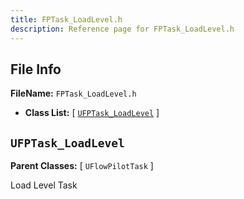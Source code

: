 ```yaml
---
title: FPTask_LoadLevel.h
description: Reference page for FPTask_LoadLevel.h
---
```


## File Info

__FileName:__ `FPTask_LoadLevel.h`
- __Class List:__ 
[ [`UFPTask_LoadLevel`](#ufptask_loadlevel) ]


## `UFPTask_LoadLevel` 


__Parent Classes:__
[ `UFlowPilotTask` ]

 
Load Level Task 
